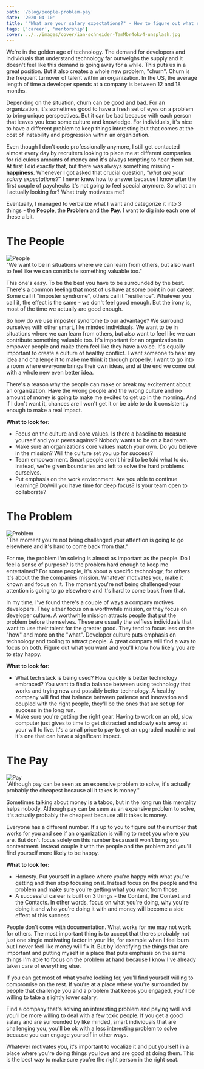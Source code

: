 ```yaml
---
path: '/blog/people-problem-pay'
date: '2020-04-10'
title: '"What are your salary expectations?" - How to figure out what really motivates you, besides money'
tags: ['career', 'mentorship']
cover: ../../images/cover/ian-schneider-TamMbr4okv4-unsplash.jpg
---
```




We're in the golden age of technology. The demand for developers and individuals that understand technology far outweighs the supply and it doesn't feel like this demand is going away for a while. This puts us in a great position. But it also creates a whole new problem, "churn". Churn is the frequent turnover of talent within an organization. In the US, the average length of time a developer spends at a company is between 12 and 18 months.

Depending on the situation, churn can be good and bad. For an organization, it's sometimes good to have a fresh set of eyes on a problem to bring unique perspectives. But it can be bad because with each person that leaves you lose some culture and knowledge. For individuals, it's nice to have a different problem to keep things interesting but that comes at the cost of instability and progression within an organization.

Even though I don't code professionally anymore, I still get contacted almost every day by recruiters looking to place me at different companies for ridiculous amounts of money and it's always tempting to hear them out. At first I did exactly that, but there was always something missing - **happiness**. Whenever I got asked that crucial question, *"what are your salary expectations?"* I never knew how to answer because I know after the first couple of paychecks it's not going to feel special anymore. So what am I actually looking for? What truly motivates me?

Eventually, I managed to verbalize what I want and categorize it into 3 things - the **People**, the **Problem** and the **Pay**. I want to dig into each one of these a bit.

<StyledHr title="People" />

# The People

<div className="bg-white shadow-md rounded-lg overflow-hidden m-4">
  <img className="w-full h-64 object-cover object-center" src={PeopleImage} alt="People" />
  <div className="px-6 py-3 bg-gray-900">
    <div className="mx-3 text-white text-xl sm:text-2xl font-semibold">
      "We want to be in situations where we can learn from others, but also want to feel like we can contribute something valuable too."
    </div>
  </div>
</div>

This one's easy. To be the best you have to be surrounded by the best. There's a common feeling that most of us have at some point in our career. Some call it "imposter syndrome", others call it "resilience". Whatever you call it, the effect is the same - we don't feel good enough. But the irony is, most of the time we actually are good enough.

So how do we use imposter syndrome to our advantage? We surround ourselves with other smart, like minded individuals. We want to be in situations where we can learn from others, but also want to feel like we can contribute something valuable too. It's important for an organization to empower people and make them feel like they have a voice. It's equally important to create a culture of healthy conflict. I want someone to hear my idea and challenge it to make me think it through properly. I want to go into a room where everyone brings their own ideas, and at the end we come out with a whole new even better idea.

There's a reason why the people can make or break my excitement about an organization. Have the wrong people and the wrong culture and no amount of money is going to make me excited to get up in the morning. And if I don't want it, chances are I won't get it or be able to do it consistently enough to make a real impact.

**What to look for:**

- Focus on the culture and core values. Is there a baseline to measure yourself and your peers against? Nobody wants to be on a bad team.
- Make sure an organizations core values match your own. Do you believe in the mission? Will the culture set you up for success?
- Team empowerment. Smart people aren't hired to be told what to do. Instead, we're given boundaries and left to solve the hard problems ourselves.
- Put emphasis on the work environment. Are you able to continue learning? Do/will you have time for deep focus? Is your team open to collaborate?

<StyledHr title="Problem" />

# The Problem

<div className="bg-white shadow-md rounded-lg overflow-hidden m-4">
  <img className="w-full h-64 object-cover object-center" src={ProblemImage} alt="Problem" />
  <div className="px-6 py-3 bg-gray-900">
    <div className="mx-3 text-white text-xl sm:text-2xl font-semibold">
      "The moment you're not being challenged your attention is going to go elsewhere and it's hard to come back from that."
    </div>
  </div>
</div>

For me, the problem i'm solving is almost as important as the people. Do I feel a sense of purpose? Is the problem hard enough to keep me entertained? For some people, it's about a specific technology, for others it's about the the companies mission. Whatever motivates you, make it known and focus on it. The moment you're not being challenged your attention is going to go elsewhere and it's hard to come back from that.

In my time, I've found there's a couple of ways a company motives developers. They either focus on a worthwhile mission, or they focus on developer culture. A worthwhile mission attracts people that put the problem before themselves. These are usually the selfless individuals that want to use their talent for the greater good. They tend to focus less on the "how" and more on the "what". Developer culture puts emphasis on technology and tooling to attract people. A great company will find a way to focus on both. Figure out what you want and you'll know how likely you are to stay happy.

**What to look for:**

- What tech stack is being used? How quickly is better technology embraced? You want to find a balance between using technology that works and trying new and possibly better technology. A healthy company will find that balance between patience and innovation and coupled with the right people, they'll be the ones that are set up for success in the long run.
- Make sure you're getting the right gear. Having to work on an old, slow computer just gives to time to get distracted and slowly eats away at your will to live. It's a small price to pay to get an upgraded machine but it's one that can have a significant impact.

<StyledHr title="Pay" />

# The Pay

<div className="bg-white shadow-md rounded-lg overflow-hidden m-4">
  <img className="w-full h-64 object-cover object-center" src={PayImage} alt="Pay" />
  <div className="px-6 py-3 bg-gray-900">
    <div className="mx-3 text-white text-xl sm:text-2xl font-semibold">
      "Although pay can be seen as an expensive problem to solve, it's actually probably the cheapest because all it takes is money."
    </div>
  </div>
</div>

Sometimes talking about money is a taboo, but in the long run this mentality helps nobody. Although pay can be seen as an expensive problem to solve, it's actually probably the cheapest because all it takes is money.

Everyone has a different number. It's up to you to figure out the number that works for you and see if an organization is willing to meet you where you are. But don't focus solely on this number because it won't bring you contentment. Instead couple it with the people and the problem and you'll find yourself more likely to be happy.

**What to look for:**

- Honesty. Put yourself in a place where you're happy with what you're getting and then stop focusing on it. Instead focus on the people and the problem and make sure you're getting what you want from those.
- A successful career is built on 3 things - the Content, the Context and the Contacts. In other words, focus on what you're doing, why you're doing it and who you're doing it with and money will become a side effect of this success.

<StyledHr title="tl;dr" />

People don't come with documentation. What works for me may not work for others. The most important thing is to accept that theres probably not just one single motivating factor in your life, for example when I feel burn out I never feel like money will fix it. But by identifying the things that are important and putting myself in a place that puts emphasis on the same things I'm able to focus on the problem at hand because I know I've already taken care of everything else. 

If you can get most of what you're looking for, you'll find yourself willing to compromise on the rest. If you're at a place where you're surrounded by people that challenge you and a problem that keeps you engaged, you'll be willing to take a slightly lower salary. 

Find a company that's solving an interesting problem and paying well and you'll be more willing to deal with a few toxic people. If you get a good salary and are surrounded by like minded, smart individuals that are challenging you, you'll be ok with a less interesting problem to solve because you can engage yourself in other ways.

Whatever motivates you, it's important to vocalize it and put yourself in a place where you're doing things you love and are good at doing them. This is the best way to make sure you're the right person in the right seat.